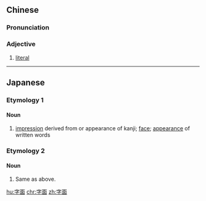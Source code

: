 ==Chinese==
{{zh-forms}}

===Pronunciation===
{{zh-pron
|m=zìmiàn
|c=zi6 min6-2
|h=pfs=sṳ-mien
|mn=qz,xm:lī-bīn/zz:jī-bīn
|cat=a
}}

===Adjective===
{{zh-adj}}

# [[literal]]
#: {{zh-usex|字面 上 的 意思{si}|literal meaning}}
#: {{zh-usex|從 字面-上 看|to take (a word or expression) literally}}

----

==Japanese==

===Etymology 1===
{{ja-kanjitab|じ|つら‎|k2=づら|yomi=j|r=y}}

====Noun====
{{ja-noun|じづら}}

# [[impression]] derived from or appearance of kanji; [[face]]; [[appearance]] of written words

===Etymology 2===
{{ja-kanjitab|じ|めん|yomi=o}}

====Noun====
{{ja-noun|じめん}}

# Same as above.

[[hu:字面]]
[[chr:字面]]
[[zh:字面]]